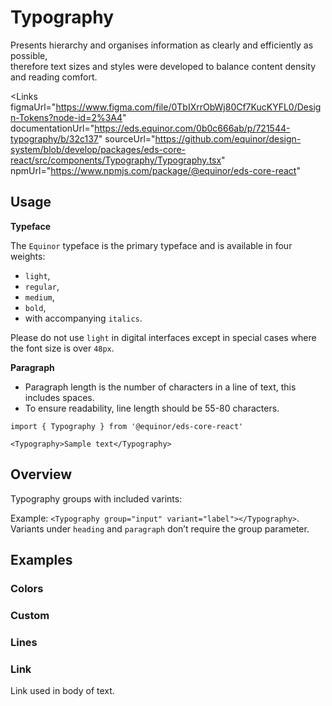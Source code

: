 
# Typography

Presents hierarchy and organises information as clearly and efficiently as possible, <br />
therefore text sizes and styles were developed to balance content density and reading comfort.

<Links 
    figmaUrl="https://www.figma.com/file/0TbIXrrObWj80Cf7KucKYFL0/Design-Tokens?node-id=2%3A4"
    documentationUrl="https://eds.equinor.com/0b0c666ab/p/721544-typography/b/32c137"
    sourceUrl="https://github.com/equinor/design-system/blob/develop/packages/eds-core-react/src/components/Typography/Typography.tsx"
    npmUrl="https://www.npmjs.com/package/@equinor/eds-core-react"
></Links>

<Story id="typography-typography--introduction" />
<PropsTable />

## Usage

**Typeface**

The `Equinor` typeface is the primary typeface and is available in four weights:

<ul>
  <li><code>light</code>,</li>
  <li><code>regular</code>,</li>
  <li><code>medium</code>,</li>
  <li><code>bold</code>,</li>
  <li>with accompanying <code>italics</code>.</li>
</ul>

Please do not use <code>light</code> in digital interfaces except in special cases where the font size is over <code>48px</code>.

**Paragraph**

<ul>
  <li>Paragraph length is the number of characters in a line of text, this includes spaces.</li>
  <li>To ensure readability, line length should be 55-80 characters.</li>
</ul>


```tsx
import { Typography } from '@equinor/eds-core-react'

<Typography>Sample text</Typography>
```

## Overview

Typography groups with included varints:  

Example: `<Typography group="input" variant="label"></Typography>`. <br />
Variants under `heading` and `paragraph` don’t require the group parameter.

<Story id="typography-typography--groups-overview" />

## Examples

### Colors

<Story id="typography-typography--colors" />

### Custom

<Story id="typography-typography--custom" />

### Lines

<Story id="typography-typography--lines" />

### Link
Link used in body of text.

<Story id="typography-typography--link" />